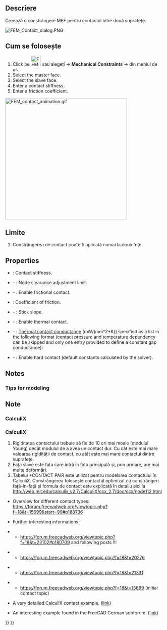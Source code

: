 <languages/>

{{Docnav
|[[FEM_ConstraintDisplacement|Constraint displacement]]
|[[FEM_ConstraintTie|Constraint tie]]
|[[FEM_Workbench|FEM]]
|IconL=FEM_ConstraintDisplacement.svg
|IconR=FEM_ConstraintTie.svg
|IconC=Workbench_FEM.svg
}}

<div class="mw-translate-fuzzy">
{{GuiCommand/ro|Name=FEM ConstraintContact|Name/ro=FEM ConstraintContact|MenuLocation=Model → Mechanical Constraints → Constraint contact||Workbenches=[[FEM_Workbench/ro|FEM]]|Shortcut=|SeeAlso=[[FEM_tutorial/ro|FEM tutorial]]}}
</div>

<span id="Description"></span>
==Descriere==

<div class="mw-translate-fuzzy">
Creează o constrângere MEF pentru contactul între două suprafețe.
</div>

[[File:FEM_Contact_dialog.PNG]]
{{Caption|The FEM contact task panel}}

<span id="Usage"></span>
<div class="mw-translate-fuzzy">
== Cum se folosește ==
</div>

<div class="mw-translate-fuzzy">
#Click pe [[Image:FEM ConstraintContact.png|32px]] sau alegeți {{KEY|Model}} → '''Mechanical Constraints''' → {{KEY|[[Image:FEM ConstraintContact.png|32px]] Constraint contact}}  din meniul de us.
#Select the master face.
#Select the slave face.
#Enter a contact stiffness.
#Enter a friction coefficient.
</div>

[[File:FEM_contact_animation.gif|384px]]
{{Caption|Contact example - rigid cube pressed against and sliding on a deformable block. Without contact definition, those two parts wouldn't "see" each other.}}

<span id="Limitations"></span>
==Limite==

<div class="mw-translate-fuzzy">
#Constrângerea de contact poate fi aplicată numai la două fețe.
</div>

==Properties==

* {{PropertyData|Slope}}: Contact stiffness.
* {{PropertyData|Adjust}} - {{Version|1.0}}: Node clearance adjustment limit.
* {{PropertyData|Friction}} - {{Version|1.0}}: Enable frictional contact.
* {{PropertyData|Friction Coefficient}}: Coefficient of friction.
* {{PropertyData|Stick Slope}} - {{Version|1.0}}: Stick slope.
* {{PropertyData|Enable Thermal Contact}} - {{Version|1.1}}: Enable thermal contact.
* {{PropertyData|Thermal Contact Conductance}} - {{Version|1.1}}: [https://en.wikipedia.org/wiki/Thermal_contact_conductance Thermal contact conductance] [mW/(mm^2*K)] specified as a list in the following format (contact pressure and temperature dependency can be skipped and only one entry provided to define a constant gap conductance):

: {{Code|code=
conductance_1, contact_pressure_1, temperature_1
...
}}

* {{PropertyData|Hard Contact}} - {{Version|1.1}}: Enable hard contact (default constants calculated by the solver).

==Notes==

=== Tips for modeling ===

<div class="mw-translate-fuzzy">
==Note==
</div>

=== CalculiX ===

<div class="mw-translate-fuzzy">
=== CalculiX ===
#Rigiditatea contactului trebuie să fie de 10 ori mai moale (modulul Young) decât modulul de a avea un contact dur. Cu cât este mai mare valoarea rigidității de contact, cu atât este mai mare contactul dintre suprafețe.
#Fața slave este fața care intră în fața principală și, prin urmare, are mai multe deformări.
#Tabelul *CONTACT PAIR este utilizat pentru modelarea contactului în CalculiX. Constrângerea folosește contactul optimizat cu constrângeri față-în-față și formula de contact este explicată în detaliu aici la http://web.mit.edu/calculix_v2.7/CalculiX/ccx_2.7/doc/ccx/node112.html

* Overview for different contact types: https://forum.freecadweb.org/viewtopic.php?f=18&t=15699&start=90#p188736
 		
* Further interesting informations:
 		
** https://forum.freecadweb.org/viewtopic.php?f=18&t=23102#p180709 and following posts !!!
 	
** https://forum.freecadweb.org/viewtopic.php?f=18&t=20276
 		
** https://forum.freecadweb.org/viewtopic.php?f=18&t=21331
 		
** https://forum.freecadweb.org/viewtopic.php?f=18&t=15699 (initial contact topic)
</div>

* A very detailed CalculiX contact example. ([http://dip28p.web.fc2.com/calculix/netgen2calculix/index.html link])

* An interesting example found in the FreeCAD German subforum. ([https://forum.freecad.org/viewtopic.php?f=13&t=39663&start=10#p337254 link]) 


{{Docnav
|[[FEM_ConstraintDisplacement|Constraint displacement]]
|[[FEM_ConstraintTie|Constraint tie]]
|[[FEM_Workbench|FEM]]
|IconL=FEM_ConstraintDisplacement.svg
|IconR=FEM_ConstraintTie.svg
|IconC=Workbench_FEM.svg
}}

{{FEM Tools navi{{#translation:}}}}
{{Userdocnavi{{#translation:}}}}